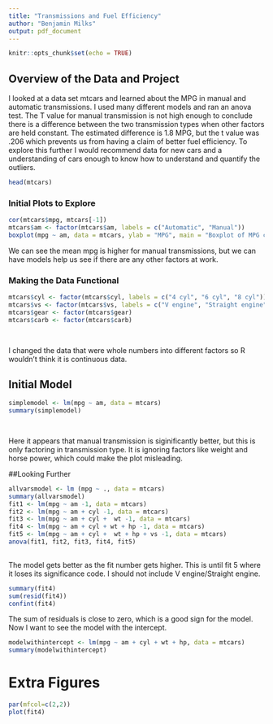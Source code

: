 ---
title: "Transmissions and Fuel Efficiency"
author: "Benjamin Milks"
output: pdf_document
---

```{r setup, include=FALSE}
knitr::opts_chunk$set(echo = TRUE)
```

## Overview of the Data and Project

I looked at a data set mtcars and learned about the MPG in manual and automatic transmissions. I used many different models and ran an anova test. The T value for manual transmission is not high enough to conclude there is a difference between the two transmission types when other factors are held constant. The estimated difference is 1.8 MPG, but the t value was .206 which prevents us from having a claim of better fuel efficiency. To explore this further I would recommend data for new cars and a understanding of cars enough to know how to understand and quantify the outliers. 


```{r}
head(mtcars)
```

### Initial Plots to Explore

```{r}
cor(mtcars$mpg, mtcars[-1])
mtcars$am <- factor(mtcars$am, labels = c("Automatic", "Manual"))
boxplot(mpg ~ am, data = mtcars, ylab = "MPG", main = "Boxplot of MPG comparing transmission types")
```

We can see the mean mpg is higher for manual transmissions, but we can have models help us see if there are any other factors at work.

### Making the Data Functional

```{r, echo=TRUE}
mtcars$cyl <- factor(mtcars$cyl, labels = c("4 cyl", "6 cyl", "8 cyl"))
mtcars$vs <- factor(mtcars$vs, labels = c("V engine", "Straight engine"))
mtcars$gear <- factor(mtcars$gear)
mtcars$carb <- factor(mtcars$carb)

        
```
I changed the data that were whole numbers into different factors so R wouldn't think it is continuous data.

## Initial Model
```{r, echo=TRUE}
simplemodel <- lm(mpg ~ am, data = mtcars)
summary(simplemodel)

        
```
Here it appears that manual transmission is siginificantly better, but this is only factoring in transmission type. It is ignoring factors like weight and horse power, which could make the plot misleading.

##Looking Further

```{r, echo=TRUE}
allvarsmodel <- lm (mpg ~ ., data = mtcars)
summary(allvarsmodel)
fit1 <- lm(mpg ~ am -1, data = mtcars)
fit2 <- lm(mpg ~ am + cyl -1, data = mtcars)
fit3 <- lm(mpg ~ am + cyl +  wt -1, data = mtcars)
fit4 <- lm(mpg ~ am + cyl + wt + hp -1, data = mtcars)
fit5 <- lm(mpg ~ am + cyl +  wt + hp + vs -1, data = mtcars)
anova(fit1, fit2, fit3, fit4, fit5)
        
```
The model gets better as the fit number gets higher. This is until fit 5 where it loses its significance code. I should not include V engine/Straight engine.

```{r, echo=TRUE}
summary(fit4)
sum(resid(fit4))
confint(fit4)
```
The sum of residuals is close to zero, which is a good sign for the model.
Now I want to see the model with the intercept.
```{r, echo=TRUE}

modelwithintercept <- lm(mpg ~ am + cyl + wt + hp, data = mtcars)
summary(modelwithintercept)
```




# Extra Figures 
```{r, echo=TRUE}
par(mfcol=c(2,2))
plot(fit4)
```

